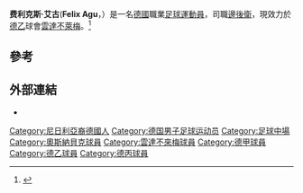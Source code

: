 {{Infobox football biography
| name           = 费利克斯·艾古
| image          =
| caption        =
| height         = 1.80 m
| birth_date     = {{Birth date and age|df=yes|1999|9|27}}
| birth_place    = [[德國|德國]][[奥斯纳布吕克|奧斯納布克]]
| position       = [[邊後衛|邊後衛]]
| currentclub    = [[雲達不萊梅體育會|雲達不萊梅]]
| clubnumber     = 27
| youthyears1    = –2010
| youthclubs1    = Osnabrücker SC
| youthyears2    = 2010–2018
| youthclubs2    = [[奥斯纳布吕克体育俱乐部|奧斯納貝克]]
| years1         = 2018–2020
| clubs1         = [[奥斯纳布吕克体育俱乐部|奧斯納貝克]]
| caps1          = 45
| goals1         = 2
| years2         = 2020–
| clubs2         = [[雲達不萊梅體育會|雲達不萊梅]]
| caps2          = 32
| goals2         = 1
| nationalyears1 = 2019–2020
| nationalteam1  = [[德國21歲以下國家足球隊|德國U21]]
| nationalcaps1  = 2
| nationalgoals1 = 0
| club-update    = 00:48, 27 February 2022 (UTC)
| nationalteam-update = 31 July 2020
}}

'''费利克斯·艾古'''('''Felix Agu'''，{{bd|1999年|9月27日||}}）是一名[[德國|德國]]職業[[足球運動員|足球運動員]]，司職[[邊後衛|邊後衛]]，現效力於[[德乙|德乙]]球會[[雲達不萊梅體育會|雲達不萊梅]]。<ref>{{cite web |url=http://www.worldfootball.net/player_summary/felix-agu/ |title=Felix Agu |website=worldfootball.net |publisher=HEIM:SPIEL |access-date=29 April 2018 |archive-date=2021-02-06 |archive-url=https://web.archive.org/web/20210206053512/https://www.worldfootball.net/player_summary/felix-agu/ |dead-url=no }}</ref>

==參考==
{{reflist}}

==外部連結==
* {{kicker|felix-agu}}

{{雲達不來梅球員名單}}

{{DEFAULTSORT:Agu, Felix}}
[[Category:尼日利亞裔德國人|Category:尼日利亞裔德國人]]
[[Category:德国男子足球运动员|Category:德国男子足球运动员]]
[[Category:足球中場|Category:足球中場]]
[[Category:奧斯納貝克球員|Category:奧斯納貝克球員]]
[[Category:雲達不來梅球員|Category:雲達不來梅球員]]
[[Category:德甲球員|Category:德甲球員]]
[[Category:德乙球員|Category:德乙球員]]
[[Category:德丙球員|Category:德丙球員]]